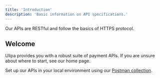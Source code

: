 ```yaml
---
title: 'Introduction'
description: 'Basic information on API specifications.'
---
```


<Note>
  Our APIs are RESTful and follow the basics of HTTPS protocol.
</Note>

## Welcome

Ulipa provides you with a robust suite of payment APIs. If you are unsure about where to start, see our home page.

Set up our APIs in your local environment using our [Postman collection](https://elements.getpostman.com/view/import?collection=10904236-02701c90-855b-4510-a714-039d51ef262b-2sAYX8K1qL&&referrer=https%3A%2F%2Fdocumenter.getpostman.com%2Fview%2F10904236%2F2sAYX8K1qL&versionTag=latest&source=documenter).